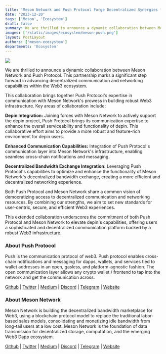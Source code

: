 ```yaml
---
title: 'Meson Network and Push Protocol Forge Decentralized Synergies for Next-Gen Innovation'
date: '2023-12-20'
tags: ['Meson', 'Ecosystem']
draft: false
summary: We are thrilled to announce a dynamic collaboration between Meson Network and Push Protocol. This partnership marks a significant step forward in advancing decentralized communication and networking capabilities within the Web3 ecosystem.
images: ['/static/images/ecosystem/meson-push.png']
layout: PostLayout
authors: ['meson-ecosystem']
departments: 'Ecosystem'
---
```


![](/static/images/ecosystem/meson-push.png)

We are thrilled to announce a dynamic collaboration between Meson Network and Push Protocol. This partnership marks a significant step forward in advancing decentralized communication and networking capabilities within the Web3 ecosystem.

This collaboration brings together Push Protocol's expertise in communication with Meson Network's prowess in building robust Web3 infrastructure. Key areas of collaboration include:

**Depin Integration:** Joining forces with Meson Network to actively support the depin project, Push Protocol brings its communication expertise to enhance the overall serviceability and functionality of depin. This collaborative effort aims to provide a more robust and feature-rich environment for depin users.

**Enhanced Communication Capabilities:** Integration of Push Protocol's communication layer into Meson Network's infrastructure, enabling seamless cross-chain notifications and messaging.

**Decentralized Bandwidth Exchange Integration:** Leveraging Push Protocol's capabilities to optimize and enhance the functionality of Meson Network's decentralized bandwidth exchange, creating a more efficient and decentralized networking experience.

Both Push Protocol and Meson Network share a common vision of democratizing access to decentralized communication and networking resources. By combining our strengths, we aim to set new standards for user-centric, secure, and efficient Web3 experiences.

This extended collaboration underscores the commitment of both Push Protocol and Meson Network to elevate depin's capabilities, offering users a sophisticated and decentralized communication platform backed by a robust Web3 infrastructure.

### **About Push Protocol**

Push is the communication protocol of web3. Push protocol enables cross-chain notifications and messaging for dapps, wallets, and services tied to wallet addresses in an open, gasless, and platform-agnostic fashion. The open communication layer allows any crypto wallet / frontend to tap into the network and get the communication across.

[Github](https://github.com/ethereum-push-notification-service) | [Twitter](https://twitter.com/pushprotocol) | [Medium](https://medium.com/meson-network) | [Discord](https://discord.com/invite/pushprotocol) | [Telegram](https://t.me/epnsproject) | [Website](https://push.org/)

### **About Meson Network**

Meson Network is building the decentralized bandwidth marketplace for Web3, using a blockchain protocol model to replace the traditional labor-based sales models, consolidating and monetizing idle bandwidth from long-tail users at a low cost. Meson Network is the foundation of data transmission for decentralized storage, computation, and the emerging Web3 Dapp ecosystem.

[Github](https://github.com/daqnext) | [Twitter](https://twitter.com/NetworkMeson) | [Medium](https://medium.com/meson-network) | [Discord](https://discord.com/invite/z6YfSHDkmS) | [Telegram](https://t.me/mesonnetwork) | [Website](https://meson.network/)
